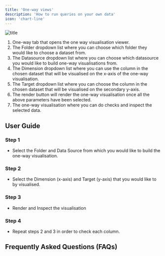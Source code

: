 ```yaml
---
title: 'One-way views'
description: 'How to run queries on your own data'
icon: 'chart-line'
---
```


![title](images/one-way_view.png)

1. One-way tab that opens the one way visualisation viewer. 
2. The Folder dropdown list where you can choose which folder they would like to choose a dataset from. 
3. The Datasource dropdown list where you can choose which datasource you would like to build one-way visualisations from. 
4. The Dimension dropdown list where you can use the column in the chosen dataset that will be visualised on the x-axis of the one-way visualisation. 
5. The Target dropdown list where you can choose the column in the chosen dataset that will be visualised on the secondary y-axis. 
6. The render button will render the one-way visualisation once all the above parameters have been selected. 
7. The one-way visualisation where you can do checks and inspect the selected data. 

## User Guide

### Step 1

- Select the Folder and Data Source from which you would like to build the one-way visualisation. 

### Step 2

- Select the Dimension (x-axis) and Target (y-axis) that you would like to by visualised. 

### Step 3

- Render and Inspect the visualisation

### Step 4

- Repeat steps 2 and 3 in order to check each column. 

## Frequently Asked Questions (FAQs)





